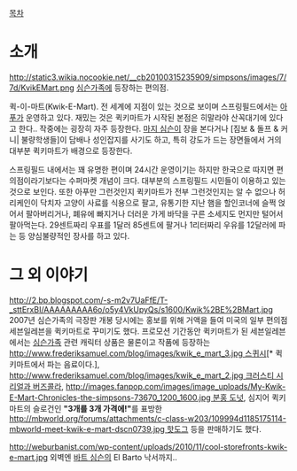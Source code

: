 [[목차]]
= 소개 =
http://static3.wikia.nocookie.net/__cb20100315235909/simpsons/images/7/7d/KvikEMart.png
[[심슨가족]]에 등장하는 편의점.

퀵-이-마트(Kwik-E-Mart). 전 세계에 지점이 있는 것으로 보이며 스프링필드에서는 [[아푸]]가 운영하고 있다. 재밌는 것은 퀵키마트가 시작된 본점은 히말라야 산꼭대기에 있다고 한다.. 작중에는 굉장히 자주 등장한다. [[마지 심슨]]이 장을 본다거나 [짐보 & 돌프 & 커니| 불량학생들]이 담배나 성인잡지를 사기도 하고, 특히 강도가 드는 장면들에서 거의 대부분 퀵키마트가 배경으로 등장한다.

스프링필드 내에서는 꽤 유명한 편이며 24시간 운영이기는 하지만 한국으로 따지면 편의점이라기보다는 수퍼마켓 개념이 크다. 대부분의 스프링필드 시민들이 이용하고 있는 것으로 보인다. 또한 아푸만 그런것인지 퀵키마트가 전부 그런것인지는 알 수 없으나 허리케인이 닥치자 고양이 사료를 식용으로 팔고, 유통기한 지난 햄을 할인코너에 슬쩍 얹어서 팔아버리거나, 폐유에 빠지거나 더러운 가게 바닥을 구른 소세지도 먼지만 털어서 팔아먹는다. 29센트짜리 우표를 1달러 85센트에 팔거나 1리터짜리 우유를 12달러에 파는 등 양심불량적인 장사를 하고 있다.

= 그 외 이야기 =
http://2.bp.blogspot.com/-s-m2v7UaFfE/T-_sttErxBI/AAAAAAAAA6o/o5y4VkUpyQs/s1600/Kwik%2BE%2BMart.jpg
2007년 심슨가족의 극장판 개봉 당시에는 홍보를 위해 거액을 들여 미국의 일부 편의점 세븐일레븐을 퀵키마트로 꾸미기도 했다. 프로모션 기간동안 퀵키마트가 된 세븐일레븐에서는 [[심슨가족]] 관련 캐릭터 상품은 물론이고 작품에 등장하는 [[http://www.frederiksamuel.com/blog/images/kwik_e_mart_3.jpg 스퀴시]][* 퀵키마트에서 파는 음료이다.], [[http://www.frederiksamuel.com/blog/images/kwik_e_mart_2.jpg 크러스티 시리얼과 버즈콜라]], [[http://images.fanpop.com/images/image_uploads/My-Kwik-E-Mart-Chronicles-the-simpsons-73670_1200_1600.jpg 분홍 도넛]], 심지어 퀵키마트의 슬로건인 '''"3개를 3개 가격에!"'''를 표방한 [[http://mbworld.org/forums/attachments/c-class-w203/109994d1185175114-mbworld-meet-kwik-e-mart-dscn0739.jpg 핫도그]] 등을 판매하기도 했다.


http://weburbanist.com/wp-content/uploads/2010/11/cool-storefronts-kwik-e-mart.jpg
외벽엔 [[바트 심슨]]의 El Barto 낙서까지..


